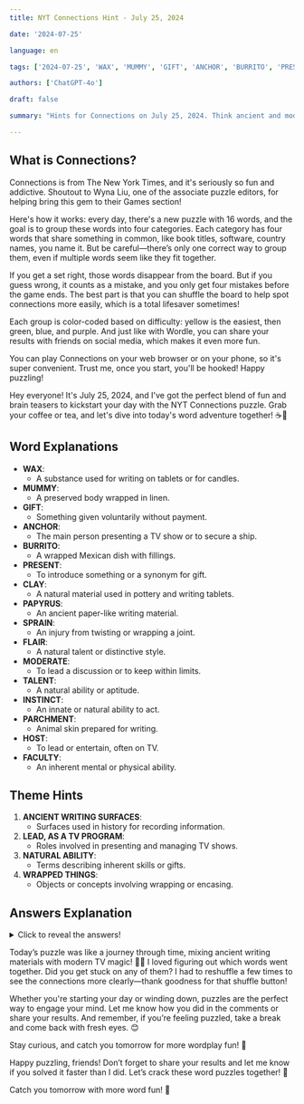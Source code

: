```yaml
---
title: NYT Connections Hint - July 25, 2024

date: '2024-07-25'

language: en

tags: ['2024-07-25', 'WAX', 'MUMMY', 'GIFT', 'ANCHOR', 'BURRITO', 'PRESENT', 'CLAY', 'PAPYRUS', 'SPRAIN', 'FLAIR', 'MODERATE', 'TALENT', 'INSTINCT', 'PARCHMENT', 'HOST', 'FACULTY']

authors: ['ChatGPT-4o']

draft: false

summary: "Hints for Connections on July 25, 2024. Think ancient and modern—find the right groups..."

---
```


## What is Connections?

Connections is from The New York Times, and it's seriously so fun and addictive. Shoutout to Wyna Liu, one of the associate puzzle editors, for helping bring this gem to their Games section!

Here's how it works: every day, there's a new puzzle with 16 words, and the goal is to group these words into four categories. Each category has four words that share something in common, like book titles, software, country names, you name it. But be careful—there’s only one correct way to group them, even if multiple words seem like they fit together.

If you get a set right, those words disappear from the board. But if you guess wrong, it counts as a mistake, and you only get four mistakes before the game ends. The best part is that you can shuffle the board to help spot connections more easily, which is a total lifesaver sometimes!

Each group is color-coded based on difficulty: yellow is the easiest, then green, blue, and purple. And just like with Wordle, you can share your results with friends on social media, which makes it even more fun.

You can play Connections on your web browser or on your phone, so it's super convenient. Trust me, once you start, you'll be hooked! Happy puzzling!

Hey everyone! It's July 25, 2024, and I've got the perfect blend of fun and brain teasers to kickstart your day with the NYT Connections puzzle. Grab your coffee or tea, and let's dive into today's word adventure together! ☕🧠

## Word Explanations

- **WAX**:
  - A substance used for writing on tablets or for candles.
- **MUMMY**:
  - A preserved body wrapped in linen.
- **GIFT**:
  - Something given voluntarily without payment.
- **ANCHOR**:
  - The main person presenting a TV show or to secure a ship.
- **BURRITO**:
  - A wrapped Mexican dish with fillings.
- **PRESENT**:
  - To introduce something or a synonym for gift.
- **CLAY**:
  - A natural material used in pottery and writing tablets.
- **PAPYRUS**:
  - An ancient paper-like writing material.
- **SPRAIN**:
  - An injury from twisting or wrapping a joint.
- **FLAIR**:
  - A natural talent or distinctive style.
- **MODERATE**:
  - To lead a discussion or to keep within limits.
- **TALENT**:
  - A natural ability or aptitude.
- **INSTINCT**:
  - An innate or natural ability to act.
- **PARCHMENT**:
  - Animal skin prepared for writing.
- **HOST**:
  - To lead or entertain, often on TV.
- **FACULTY**:
  - An inherent mental or physical ability.

## Theme Hints

1. **ANCIENT WRITING SURFACES**:
   - Surfaces used in history for recording information.
2. **LEAD, AS A TV PROGRAM**:
   - Roles involved in presenting and managing TV shows.
3. **NATURAL ABILITY**:
   - Terms describing inherent skills or gifts.
4. **WRAPPED THINGS**:
   - Objects or concepts involving wrapping or encasing.

## Answers Explanation

<details>
  <summary>Click to reveal the answers!</summary>

- **ANCIENT WRITING SURFACES**: CLAY, PAPYRUS, PARCHMENT, WAX
  - These items were used long ago for writing and recording information.
  
- **LEAD, AS A TV PROGRAM**: ANCHOR, HOST, MODERATE, PRESENT
  - These roles are all about presenting and leading television shows or discussions.
  
- **NATURAL ABILITY**: FACULTY, FLAIR, INSTINCT, TALENT
  - These words describe innate abilities or skills that someone might have.
  
- **WRAPPED THINGS**: BURRITO, GIFT, MUMMY, SPRAIN
  - Each of these involves something being wrapped up or contained.

</details>

Today’s puzzle was like a journey through time, mixing ancient writing materials with modern TV magic! 📜✨ I loved figuring out which words went together. Did you get stuck on any of them? I had to reshuffle a few times to see the connections more clearly—thank goodness for that shuffle button! 

Whether you're starting your day or winding down, puzzles are the perfect way to engage your mind. Let me know how you did in the comments or share your results. And remember, if you’re feeling puzzled, take a break and come back with fresh eyes. 😊

Stay curious, and catch you tomorrow for more wordplay fun! 💖

Happy puzzling, friends! Don’t forget to share your results and let me know if you solved it faster than I did. Let’s crack these word puzzles together! 🌟

Catch you tomorrow with more word fun! 💖